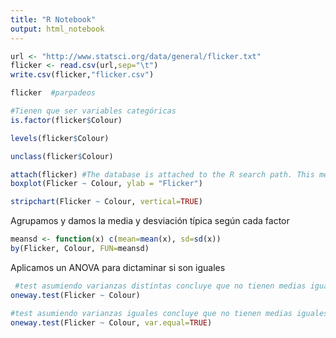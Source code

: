 ```yaml
---
title: "R Notebook"
output: html_notebook
---
```


```r
url <- "http://www.statsci.org/data/general/flicker.txt"
flicker <- read.csv(url,sep="\t")
write.csv(flicker,"flicker.csv")
```

```r
flicker  #parpadeos
```

```r
#Tienen que ser variables categóricas
is.factor(flicker$Colour)
```

```r
levels(flicker$Colour)
```

```r
unclass(flicker$Colour)
```

```r
attach(flicker) #The database is attached to the R search path. This means that the database is searched by R when evaluating a variable
boxplot(Flicker ~ Colour, ylab = "Flicker")

```

```r
stripchart(Flicker ~ Colour, vertical=TRUE)
```

Agrupamos y damos la media y desviación típica según cada factor
```r
meansd <- function(x) c(mean=mean(x), sd=sd(x))
by(Flicker, Colour, FUN=meansd)
```

Aplicamos un ANOVA para dictaminar si son iguales
```r
 #test asumiendo varianzas distintas concluye que no tienen medias iguales por ser p <0.05
oneway.test(Flicker ~ Colour)
```

```r
#test asumiendo varianzas iguales concluye que no tienen medias iguales
oneway.test(Flicker ~ Colour, var.equal=TRUE) 
```

